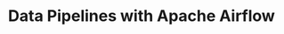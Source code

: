 ---
title: Data Pipelines with Apache Airflow
authors: [Bas P. Harenslak, Julian R. de Ruiter]
readingType: book
start: "2023-02-09"
end: "2023-03-28"
status: completed
---